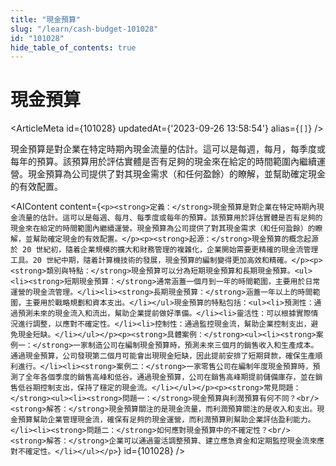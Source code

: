 ```yaml
---
title: "現金預算"
slug: "/learn/cash-budget-101028"
id: "101028"
hide_table_of_contents: true
---
```



# 現金預算

<ArticleMeta id={101028} updatedAt={'2023-09-26 13:58:54'} alias={`[]`} />
<div className='border-solid border-b border-t-0 my-4 border-[var(--ifm-color-gray-300)]' />

現金預算是對企業在特定時期內現金流量的估計。這可以是每週，每月，每季度或每年的預算。該預算用於評估實體是否有足夠的現金來在給定的時間範圍內繼續運營。現金預算為公司提供了對其現金需求（和任何盈餘）的瞭解，並幫助確定現金的有效配置。

<AIContent content={`<p><strong>定義：</strong>現金預算是對企業在特定時期內現金流量的估計。這可以是每週、每月、每季度或每年的預算。該預算用於評估實體是否有足夠的現金來在給定的時間範圍內繼續運營。現金預算為公司提供了對其現金需求（和任何盈餘）的瞭解，並幫助確定現金的有效配置。</p><p><strong>起源：</strong>現金預算的概念起源於 20 世紀初，隨着企業規模的擴大和財務管理的複雜化，企業開始需要更精確的現金流管理工具。20 世紀中期，隨着計算機技術的發展，現金預算的編制變得更加高效和精確。</p><p><strong>類別與特點：</strong>現金預算可以分為短期現金預算和長期現金預算。<ul><li><strong>短期現金預算：</strong>通常涵蓋一個月到一年的時間範圍，主要用於日常運營的現金流管理。</li><li><strong>長期現金預算：</strong>涵蓋一年以上的時間範圍，主要用於戰略規劃和資本支出。</li></ul>現金預算的特點包括：<ul><li>預測性：通過預測未來的現金流入和流出，幫助企業提前做好準備。</li><li>靈活性：可以根據實際情況進行調整，以應對不確定性。</li><li>控制性：通過監控現金流，幫助企業控制支出，避免現金短缺。</li></ul></p><p><strong>具體案例：</strong><ul><li><strong>案例一：</strong>一家制造公司在編制現金預算時，預測未來三個月的銷售收入和生產成本。通過現金預算，公司發現第二個月可能會出現現金短缺，因此提前安排了短期貸款，確保生產順利進行。</li><li><strong>案例二：</strong>一家零售公司在編制年度現金預算時，預測了全年各個季度的銷售高峰和低谷。通過現金預算，公司在銷售高峰期提前儲備庫存，並在銷售低谷期控制支出，保持了穩定的現金流。</li></ul></p><p><strong>常見問題：</strong><ul><li><strong>問題一：</strong>現金預算與利潤預算有何不同？<br/><strong>解答：</strong>現金預算關注的是現金流量，而利潤預算關注的是收入和支出。現金預算幫助企業管理現金流，確保有足夠的現金運營，而利潤預算則幫助企業評估盈利能力。</li><li><strong>問題二：</strong>如何應對現金預算中的不確定性？<br/><strong>解答：</strong>企業可以通過靈活調整預算、建立應急資金和定期監控現金流來應對不確定性。</li></ul></p>`} id={101028} />
